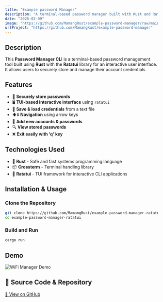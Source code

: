 ```yaml
---
title: "Example password Manager"
description: "A terminal-based password manager built with Rust and Ratatui."
date: "2025-02-09"
image: "https://github.com/MamangRust/example-password-manager/raw/main/image/example.png?raw=true"
urlProject: "https://github.com/MamangRust/example-password-manager"
---
```



## Description
This **Password Manager CLI** is a terminal-based password management tool built using **Rust** with the **Ratatui** library for an interactive user interface. It allows users to securely store and manage their account credentials.

## Features

- 🔑 **Securely store passwords**
- 🖥️ **TUI-based interactive interface** using `ratatui`
- 📄 **Save & load credentials** from a text file
- ⬆️⬇️ **Navigation** using arrow keys
- 📝 **Add new accounts & passwords**
- 🔍 **View stored passwords**
- ❌ **Exit easily with 'q' key**

## Technologies Used

- 🦀 **Rust** - Safe and fast systems programming language
- 📦 **Crossterm** - Terminal handling library
- 🎨 **Ratatui** - TUI framework for interactive CLI applications



## Installation & Usage
### Clone the Repository
```bash
git clone https://github.com/MamangRust/example-password-manager-ratatui.git
cd example-password-manager-ratatui
```

### Build and Run
```bash
cargo run
```

## Demo

<img src="https://github.com/MamangRust/example-password-manager-ratatui/raw/main/image/example.png?raw=true" alt="WiFi Manager Demo" />

## 🔗 Source Code & Repository
[📌 View on GitHub](https://github.com/MamangRust/example-password-manager-ratatui)